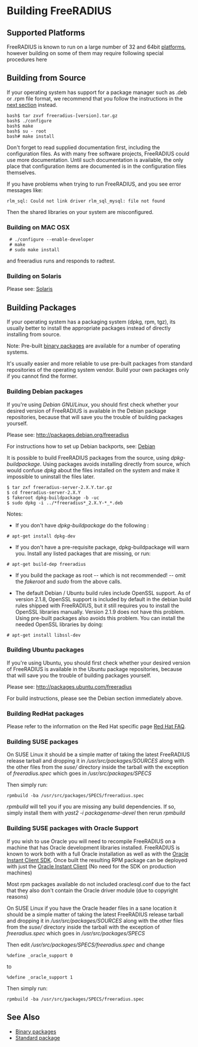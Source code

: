 =Building FreeRADIUS=
==Supported Platforms==
FreeRADIUS is known to run on a large number of 32 and 64bit [[platforms]], however building on some of them may require following special procedures here

==Building from Source==
If your operating system has support for a package manager such as .deb or .rpm file format, we recommend that you follow the instructions in the [[Build#Building_Packages|next section]] instead.

 bash$ tar zxvf freeradius-[version].tar.gz	 
 bash$ ./configure	 
 bash$ make	 
 bash$ su - root	 
 bash# make install	 

Don't forget to read supplied documentation first, including the configuration files. As with many free software projects, FreeRADIUS could use more documentation. Until such documentation is available, the only place that configuration items are documented is in the configuration files themselves.	 
	 
If you have problems when trying to run FreeRADIUS, and you see error messages like:	 

 rlm_sql: Could not link driver rlm_sql_mysql: file not found	 

Then the shared libraries on your system are misconfigured.

===Building on MAC OSX===

  # ./configure --enable-developer
  # make
  # sudo make install

and freeradius runs and responds to radtest.

===Building on Solaris===

Please see: [[Solaris]]

==Building Packages==
If your operating system has a packaging system (dpkg, rpm, tgz), its usually better to install the appropriate packages instead of directly installing from source.

Note: Pre-built [[binary packages]] are available for a number of operating systems.

It's usually easier and more reliable to use pre-built packages from standard repositories of the operating system vendor. Build your own packages only if you cannot find the former.

===Building Debian packages===
If you're using ''Debian GNU/Linux'', you should first check whether your desired version of FreeRADIUS is available in the Debian package repositories, because that will save you the trouble of building packages yourself.

Please see: http://packages.debian.org/freeradius

For instructions how to set up Debian backports, see: [[Debian]]

It is possible to build FreeRADIUS packages from the source, using ''dpkg-buildpackage''. Using packages avoids installing directly from source, which would confuse ''dpkg'' about the files installed on the system and make it impossible to uninstall the files later.

 $ tar zxf freeradius-server-2.X.Y.tar.gz
 $ cd freeradius-server-2.X.Y
 $ fakeroot dpkg-buildpackage -b -uc	 
 $ sudo dpkg -i ../*freeradius*_2.X.Y-*_*.deb

Notes:

* If you don't have ''dpkg-buildpackage'' do the following :
 # apt-get install dpkg-dev

* If you don't have a pre-requisite package, dpkg-buildpackage will warn you. Install any listed packages that are missing, or run:
 # apt-get build-dep freeradius

* If you build the package as root -- which is not recommended! -- omit the ''fakeroot'' and ''sudo'' from the above calls.

* The default Debian / Ubuntu build rules include OpenSSL support.  As of version 2.1.8, OpenSSL support is included by default in the debian build rules shipped with FreeRADIUS, but it still requires you to install the OpenSSL libraries manually.  Version 2.1.9 does not have this problem. Using pre-built packages also avoids this problem. You can install the needed OpenSSL libraries by doing:

 # apt-get install libssl-dev

===Building Ubuntu packages===

If you're using Ubuntu, you should first check whether your desired version of FreeRADIUS is available in the Ubuntu package repositories, because that will save you the trouble of building packages yourself.

Please see: http://packages.ubuntu.com/freeradius 

For build instructions, please see the Debian section immediately above.

===Building RedHat packages===

Please refer to the information on the Red Hat specific page [[Red Hat FAQ]].

===Building SUSE packages===
On SUSE Linux it should be a simple matter of taking the latest FreeRADIUS release tarball and dropping it in ''/usr/src/packages/SOURCES'' along with the other files from the ''suse/'' directory inside the tarball with the exception of ''freeradius.spec'' which goes in ''/usr/src/packages/SPECS''

Then simply run:
 rpmbuild -ba /usr/src/packages/SPECS/freeradius.spec

''rpmbuild'' will tell you if you are missing any build dependencies. If so, simply install them with ''yast2 -i packagename-devel'' then rerun ''rpmbuild''

===Building SUSE packages with Oracle Support===
If you wish to use Oracle you will need to recompile FreeRADIUS on a machine 
that has Oracle development libraries installed. FreeRADIUS is known to work both with a full Oracle installation as well as with the [http://www.oracle.com/technology/tech/oci/instantclient/index.html Oracle Instant Client SDK]. Once built the resulting RPM package can be deployed with just the [http://www.oracle.com/technology/tech/oci/instantclient/index.html Oracle Instant Client] (No need for the SDK on production machines)

Most rpm packages available do not included oraclesql.conf due to the fact that they also don't contain the Oracle driver module (due to copyright reasons)

On SUSE Linux if you have the Oracle header files in a sane location it should 
be a simple matter of taking the latest FreeRADIUS release tarball and 
dropping it in ''/usr/src/packages/SOURCES'' along with the other files from the ''suse/'' directory inside the tarball with the exception of ''freeradius.spec'' which goes in ''/usr/src/packages/SPECS''

Then edit ''/usr/src/packages/SPECS/freeradius.spec'' and change
 %define _oracle_support 0
to
 %define _oracle_support 1

Then simply run:
 rpmbuild -ba /usr/src/packages/SPECS/freeradius.spec

==See Also==
* [[Binary packages]]
* [[Standard package]]